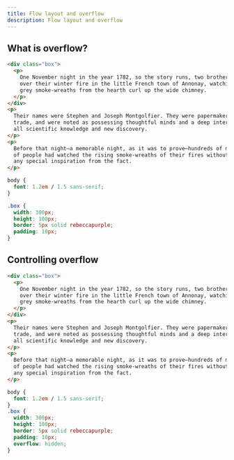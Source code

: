 ```yaml
---
title: Flow layout and overflow
description: Flow layout and overflow
---
```


## What is overflow?

<Playground height="450" fileExplorerHeight="400">

```html index.html
<div class="box">
  <p>
    One November night in the year 1782, so the story runs, two brothers sat
    over their winter fire in the little French town of Annonay, watching the
    grey smoke-wreaths from the hearth curl up the wide chimney.
  </p>
</div>
<p>
  Their names were Stephen and Joseph Montgolfier. They were papermakers by
  trade, and were noted as possessing thoughtful minds and a deep interest in
  all scientific knowledge and new discovery.
</p>
<p>
  Before that night—a memorable night, as it was to prove—hundreds of millions
  of people had watched the rising smoke-wreaths of their fires without drawing
  any special inspiration from the fact.
</p>
```

```css styles.css
body {
  font: 1.2em / 1.5 sans-serif;
}

.box {
  width: 300px;
  height: 100px;
  border: 5px solid rebeccapurple;
  padding: 10px;
}
```

</Playground>

## Controlling overflow

<Playground height="450" fileExplorerHeight="400">

```html index.html
<div class="box">
  <p>
    One November night in the year 1782, so the story runs, two brothers sat
    over their winter fire in the little French town of Annonay, watching the
    grey smoke-wreaths from the hearth curl up the wide chimney.
  </p>
</div>
<p>
  Their names were Stephen and Joseph Montgolfier. They were papermakers by
  trade, and were noted as possessing thoughtful minds and a deep interest in
  all scientific knowledge and new discovery.
</p>
<p>
  Before that night—a memorable night, as it was to prove—hundreds of millions
  of people had watched the rising smoke-wreaths of their fires without drawing
  any special inspiration from the fact.
</p>
```

```css styles.css active
body {
  font: 1.2em / 1.5 sans-serif;
}
.box {
  width: 300px;
  height: 100px;
  border: 5px solid rebeccapurple;
  padding: 10px;
  overflow: hidden;
}
```

</Playground>